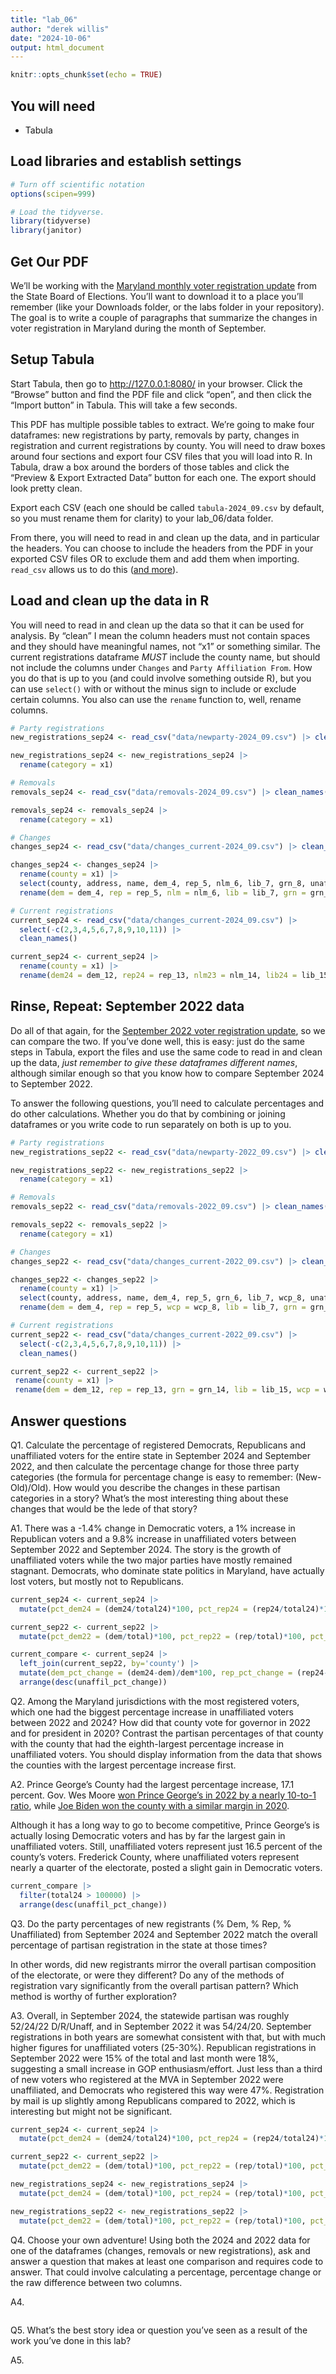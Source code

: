 ```yaml
---
title: "lab_06"
author: "derek willis"
date: "2024-10-06"
output: html_document
---
```


```r
knitr::opts_chunk$set(echo = TRUE)
```

## You will need

-   Tabula

## Load libraries and establish settings

```r
# Turn off scientific notation
options(scipen=999)

# Load the tidyverse.
library(tidyverse)
library(janitor)
```

## Get Our PDF

We'll be working with the [Maryland monthly voter registration update](https://elections.maryland.gov/pdf/vrar/2024_09.pdf) from the State Board of Elections. You'll want to download it to a place you'll remember (like your Downloads folder, or the labs folder in your repository). The goal is to write a couple of paragraphs that summarize the changes in voter registration in Maryland during the month of September.

## Setup Tabula

Start Tabula, then go to <http://127.0.0.1:8080/> in your browser. Click the "Browse" button and find the PDF file and click "open", and then click the "Import button" in Tabula. This will take a few seconds.

This PDF has multiple possible tables to extract. We're going to make four dataframes: new registrations by party, removals by party, changes in registration and current registrations by county. You will need to draw boxes around four sections and export four CSV files that you will load into R. In Tabula, draw a box around the borders of those tables and click the "Preview & Export Extracted Data" button for each one. The export should look pretty clean.

Export each CSV (each one should be called `tabula-2024_09.csv` by default, so you must rename them for clarity) to your lab_06/data folder.

From there, you will need to read in and clean up the data, and in particular the headers. You can choose to include the headers from the PDF in your exported CSV files OR to exclude them and add them when importing. `read_csv` allows us to do this ([and more](https://readr.tidyverse.org/reference/read_delim.html)).

## Load and clean up the data in R

You will need to read in and clean up the data so that it can be used for analysis. By "clean" I mean the column headers must not contain spaces and they should have meaningful names, not "x1" or something similar. The current registrations dataframe *MUST* include the county name, but should not include the columns under `Changes` and `Party Affiliation From`. How you do that is up to you (and could involve something outside R), but you can use `select()` with or without the minus sign to include or exclude certain columns. You also can use the `rename` function to, well, rename columns.

```r
# Party registrations
new_registrations_sep24 <- read_csv("data/newparty-2024_09.csv") |> clean_names()

new_registrations_sep24 <- new_registrations_sep24 |> 
  rename(category = x1)
```

```r
# Removals
removals_sep24 <- read_csv("data/removals-2024_09.csv") |> clean_names()

removals_sep24 <- removals_sep24 |> 
  rename(category = x1)
```

```r
# Changes
changes_sep24 <- read_csv("data/changes_current-2024_09.csv") |> clean_names()

changes_sep24 <- changes_sep24 |> 
  rename(county = x1) |> 
  select(county, address, name, dem_4, rep_5, nlm_6, lib_7, grn_8, unaf_9, oth_10) |> 
  rename(dem = dem_4, rep = rep_5, nlm = nlm_6, lib = lib_7, grn = grn_8, unaf = unaf_9, oth = oth_10)

```

```r
# Current registrations
current_sep24 <- read_csv("data/changes_current-2024_09.csv") |>
  select(-c(2,3,4,5,6,7,8,9,10,11)) |> 
  clean_names()

current_sep24 <- current_sep24 |> 
  rename(county = x1) |> 
  rename(dem24 = dem_12, rep24 = rep_13, nlm23 = nlm_14, lib24 = lib_15, grn24 = grn_16, unaf24 = unaf_17, oth24 = oth_18, total24 = total_19)
```

## Rinse, Repeat: September 2022 data

Do all of that again, for the [September 2022 voter registration update](https://elections.maryland.gov/pdf/vrar/2022_08.pdf), so we can compare the two. If you've done well, this is easy: just do the same steps in Tabula, export the files and use the same code to read in and clean up the data, *just remember to give these dataframes different names*, although similar enough so that you know how to compare September 2024 to September 2022.

To answer the following questions, you'll need to calculate percentages and do other calculations. Whether you do that by combining or joining dataframes or you write code to run separately on both is up to you.

```r
# Party registrations
new_registrations_sep22 <- read_csv("data/newparty-2022_09.csv") |> clean_names()

new_registrations_sep22 <- new_registrations_sep22 |> 
  rename(category = x1)
```

```r
# Removals
removals_sep22 <- read_csv("data/removals-2022_09.csv") |> clean_names()

removals_sep22 <- removals_sep22 |> 
  rename(category = x1)
```

```r
# Changes
changes_sep22 <- read_csv("data/changes_current-2022_09.csv") |> clean_names()

changes_sep22 <- changes_sep22 |> 
  rename(county = x1) |> 
  select(county, address, name, dem_4, rep_5, grn_6, lib_7, wcp_8, unaf_9, oth_10) |> 
  rename(dem = dem_4, rep = rep_5, wcp = wcp_8, lib = lib_7, grn = grn_6, unaf = unaf_9, oth = oth_10)
```

```r
# Current registrations
current_sep22 <- read_csv("data/changes_current-2022_09.csv") |>
  select(-c(2,3,4,5,6,7,8,9,10,11)) |> 
  clean_names()

current_sep22 <- current_sep22 |> 
 rename(county = x1) |> 
 rename(dem = dem_12, rep = rep_13, grn = grn_14, lib = lib_15, wcp = wcp_16, unaf = unaf_17, oth = oth_18, total = total_19)
```

## Answer questions

Q1. Calculate the percentage of registered Democrats, Republicans and unaffiliated voters for the entire state in September 2024 and September 2022, and then calculate the percentage change for those three party categories (the formula for percentage change is easy to remember: (New-Old)/Old). How would you describe the changes in these partisan categories in a story? What's the most interesting thing about these changes that would be the lede of that story?

A1. There was a -1.4% change in Democratic voters, a 1% increase in Republican voters and a 9.8% increase in unaffiliated voters between September 2022 and September 2024. The story is the growth of unaffiliated voters while the two major parties have mostly remained stagnant. Democrats, who dominate state politics in Maryland, have actually lost voters, but mostly not to Republicans.

```r
current_sep24 <- current_sep24 |> 
  mutate(pct_dem24 = (dem24/total24)*100, pct_rep24 = (rep24/total24)*100, pct_unaffil24 = (unaf24/total24)*100)

current_sep22 <- current_sep22 |> 
  mutate(pct_dem22 = (dem/total)*100, pct_rep22 = (rep/total)*100, pct_unaffil22 = (unaf/total)*100)

current_compare <- current_sep24 |> 
  left_join(current_sep22, by='county') |> 
  mutate(dem_pct_change = (dem24-dem)/dem*100, rep_pct_change = (rep24-rep)/rep*100, unaffil_pct_change = (unaf24-unaf)/unaf*100) |> 
  arrange(desc(unaffil_pct_change))
```

Q2. Among the Maryland jurisdictions with the most registered voters, which one had the biggest percentage increase in unaffiliated voters between 2022 and 2024? How did that county vote for governor in 2022 and for president in 2020? Contrast the partisan percentages of that county with the county that had the eighth-largest percentage increase in unaffiliated voters. You should display information from the data that shows the counties with the largest percentage increase first.

A2. Prince George's County had the largest percentage increase, 17.1 percent. Gov. Wes Moore [won Prince George's in 2022 by a nearly 10-to-1 ratio](https://www.elections.maryland.gov/elections/2022/general_results/gen_detail_results_2022_1_1.html), while [Joe Biden won the county with a similar margin in 2020](https://www.elections.maryland.gov/elections/2020/results/general/gen_detail_results_2020_4_BOT001-.html).

Although it has a long way to go to become competitive, Prince George's is actually losing Democratic voters and has by far the largest gain in unaffiliated voters. Still, unaffiliated voters represent just 16.5 percent of the county's voters. Frederick County, where unaffiliated voters represent nearly a quarter of the electorate, posted a slight gain in Democratic voters.

```r
current_compare |> 
  filter(total24 > 100000) |> 
  arrange(desc(unaffil_pct_change))
```

Q3. Do the party percentages of new registrants (% Dem, % Rep, % Unaffiliated) from September 2024 and September 2022 match the overall percentage of partisan registration in the state at those times?

In other words, did new registrants mirror the overall partisan composition of the electorate, or were they different? Do any of the methods of registration vary significantly from the overall partisan pattern? Which method is worthy of further exploration?

A3. Overall, in September 2024, the statewide partisan was roughly 52/24/22 D/R/Unaff, and in September 2022 it was 54/24/20. September registrations in both years are somewhat consistent with that, but with much higher figures for unaffiliated voters (25-30%). Republican registrations in September 2022 were 15% of the total and last month were 18%, suggesting a small increase in GOP enthusiasm/effort. Just less than a third of new voters who registered at the MVA in September 2022 were unaffiliated, and Democrats who registered this way were 47%. Registration by mail is up slightly among Republicans compared to 2022, which is interesting but might not be significant.

```r

current_sep24 <- current_sep24 |> 
  mutate(pct_dem24 = (dem24/total24)*100, pct_rep24 = (rep24/total24)*100, pct_unaffil24 = (unaf24/total24)*100)

current_sep22 <- current_sep22 |> 
  mutate(pct_dem22 = (dem/total)*100, pct_rep22 = (rep/total)*100, pct_unaffil22 = (unaf/total)*100)

new_registrations_sep24 <- new_registrations_sep24 |> 
  mutate(pct_dem24 = (dem/total)*100, pct_rep24 = (rep/total)*100, pct_unaffil24 = (unaf/total)*100)

new_registrations_sep22 <- new_registrations_sep22 |> 
  mutate(pct_dem22 = (dem/total)*100, pct_rep22 = (rep/total)*100, pct_unaffil22 = (unaf/total)*100)
```

Q4. Choose your own adventure! Using both the 2024 and 2022 data for one of the dataframes (changes, removals or new registrations), ask and answer a question that makes at least one comparison and requires code to answer. That could involve calculating a percentage, percentage change or the raw difference between two columns.

A4.

```r

```

Q5. What's the best story idea or question you've seen as a result of the work you've done in this lab?

A5.
